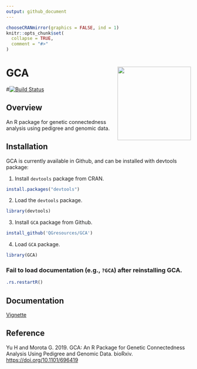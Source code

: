```yaml
---
output: github_document
---
```


<!-- README.md is generated from README.Rmd. Please edit README.Rmd (this file) -->

```r
chooseCRANmirror(graphics = FALSE, ind = 1)
knitr::opts_chunk$set(
  collapse = TRUE,
  comment = "#>"
)
```

# GCA <img src="man/figures/GCA.png" height="200" align="right"/>

#[![Build Status](https://travis-ci.org/HaipengU/GCA.svg?branch=master)](https://travis-ci.org/HaipengU/GCA)

## Overview 
An R package for genetic connectedness analysis using pedigree and genomic data. 

## Installation
GCA is currently available in Github, and can be installed with devtools package: 

1. Install `devtools` package from CRAN. 
```r
install.packages("devtools")
```

2. Load the `devtools` package.
```r
library(devtools)
```

3. Install `GCA` package from Github.
```r
install_github('QGresources/GCA')
```

4. Load `GCA` package. 
```r
library(GCA)
```

### Fail to load documentation (e.g., `?GCA`) after reinstalling GCA.
```r
.rs.restartR() 
```

## Documentation
[Vignette](https://qgresources.github.io/GCA_Vignette/GCA.html)


## Reference
Yu H and Morota G. 2019. GCA: An R Package for Genetic Connectedness Analysis Using Pedigree and Genomic Data. bioRxiv. [https://doi.org/10.1101/696419](https://doi.org/10.1101/696419)
